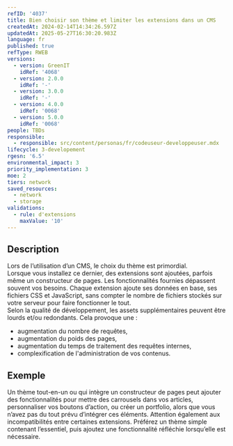 ```yaml
---
refID: '4037'
title: Bien choisir son thème et limiter les extensions dans un CMS
createdAt: 2024-02-14T14:34:26.597Z
updatedAt: 2025-05-27T16:30:20.983Z
language: fr
published: true
refType: RWEB
versions:
  - version: GreenIT
    idRef: '4068'
  - version: 2.0.0
    idRef: '-'
  - version: 3.0.0
    idRef: '-'
  - version: 4.0.0
    idRef: '0068'
  - version: 5.0.0
    idRef: '0068'
people: TBDs
responsible:
  - responsible: src/content/personas/fr/codeuseur-developpeuser.mdx
lifecycle: 3-developement
rgesn: '6.5'
environmental_impact: 3
priority_implementation: 3
moe: 2
tiers: network
saved_resources:
  - network
  - storage
validations:
  - rule: d'extensions
    maxValue: '10'
---
```


## Description

Lors de l’utilisation d’un CMS, le choix du thème est primordial.\
Lorsque vous installez ce dernier, des extensions sont ajoutées, parfois même un constructeur de pages. Les fonctionnalités fournies dépassent souvent vos besoins. Chaque extension ajoute ses données en base, ses fichiers CSS et JavaScript, sans compter le nombre de fichiers stockés sur votre serveur pour faire fonctionner le tout.\
Selon la qualité de développement, les assets supplémentaires peuvent être lourds et/ou redondants. Cela provoque une :

* augmentation du nombre de requêtes,
* augmentation du poids des pages,
* augmentation du temps de traitement des requêtes internes,
* complexification de l'administration de vos contenus.

## Exemple

Un thème tout-en-un ou qui intègre un constructeur de pages peut ajouter des fonctionnalités pour mettre des carrousels dans vos articles, personnaliser vos boutons d’action, ou créer un portfolio, alors que vous n’avez pas du tout prévu d’intégrer ces éléments. Attention également aux incompatibilités entre certaines extensions. Préférez un thème simple contenant l’essentiel, puis ajoutez une fonctionnalité réfléchie lorsqu’elle est nécessaire.
